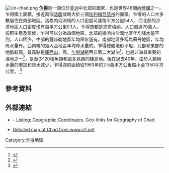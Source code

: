 [[File:Un-chad.png|thumb]]
'''[[乍得|乍得]]'''是一個位於[[非洲|非洲]]中北部的國家，也是世界48個[[內陸國|內陸國]]之一。乍得國土面積{{convert|1284000|km2|sqmi|0|sp=us}}，接近兩個[[法國|法國]]或略大於三個[[加利福尼亞州|加利福尼亞州]]的面積。乍得的人口大多數居住在南部地區。洛格内河流域的人口密度可達每平方公里54人，而北部的沙漠地區人口密度僅有每平方公里0.1人。乍得首都是恩贾梅纳，人口超過70萬人。按照生態及氣候，乍得可以分為四個地區。北部的撒哈拉沙漠地區年均降水量不到{{convert|200|mm|in|1|abbr=on}}，人口稀少。中部的薩赫勒地區年均降水量有{{convert|200|and|700|mm|in|1|abbr=on}}。南部地區多稱為蘇丹地區，年均降水量有{{convert|700|and|1000|mm|in|1|abbr=on}}。西南端的幾內亞地區年均降水量約{{convert|1000|and|1200|mm|in|1|abbr=on}}。乍得總體地形平坦，北部和東部的地勢較高。最高點是[[庫西山|庫西山]]，高{{convert|3100|m|ft|0|abbr=on}}。[[乍得湖|乍得湖]]是西非第二大湖泊<ref>{{cite book | last=Mueckenheim | first=J.K. | title=Countries of the World & Their Leaders Yearbook 08 | publisher=Thomson Gale | series=Gale virtual reference library | issue=v. 1 | year=2007 | isbn=978-0-7876-8107-4 | url=https://books.google.com/books?id=acAwAQAAMAAJ | access-date=12 September 2019 | page=390 | archive-date=2022-01-12 | archive-url=https://web.archive.org/web/20220112004624/https://books.google.com/books?id=acAwAQAAMAAJ | dead-url=no }}</ref>，也是非洲最重要的濕地之一<ref>{{cite web | title=Lake Chad fishermen pack up their nets | publisher=[[BBC_News|BBC News]] | date=15 January 2007 | url=http://news.bbc.co.uk/2/hi/africa/6261447.stm | access-date=12 September 2019 | archive-date=2020-10-27 | archive-url=https://web.archive.org/web/20201027011310/http://news.bbc.co.uk/2/hi/africa/6261447.stm | dead-url=no }}</ref>，是至少120種魚類和眾多鳥類的棲息地。但在過去40年，由於人類用水量的增加和降水減少，乍得湖的面積從1963年的2.5萬平方公里縮小至1350平方公里。 <ref name="Leonard 2005">{{cite book | last=Leonard | first=Thomas M. | title=Encyclopedia of the Developing World | publisher=Routledge | year=2005 | isbn=978-1-57958-388-0 | url=https://books.google.com/books?id=3mE04D9PMpAC&pg=PA311 | access-date=12 September 2019 | pages=311–312 | archive-date=2022-01-12 | archive-url=https://web.archive.org/web/20220112003417/https://books.google.com/books?id=3mE04D9PMpAC&pg=PA311 | dead-url=no }}</ref>
==參考資料==
{{Reflist|refs=}}
==外部連結==
*{{coord|15|N|19|E|display=inline,title}} – [https://www.cia.gov/library/publications/the-world-factbook/fields/print_2011.html|title=Field Listing: Geographic Coordinates]. Geo-links for Geography of Chad.
*[https://web.archive.org/web/20060921132958/http://www.izf.net/izf/Documentation/Cartes/Pays/supercartes/tchad.htm Detailed map of Chad from www.izf.net]
{{非洲題目|地理}}
[[Category:乍得地理|Category:乍得地理]]